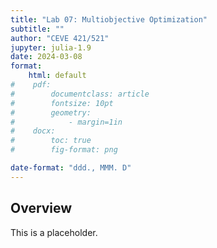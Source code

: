 ```yaml
---
title: "Lab 07: Multiobjective Optimization"
subtitle: ""
author: "CEVE 421/521"
jupyter: julia-1.9
date: 2024-03-08
format: 
    html: default
#    pdf:
#        documentclass: article
#        fontsize: 10pt
#        geometry:
#            - margin=1in  
#    docx: 
#        toc: true
#        fig-format: png

date-format: "ddd., MMM. D"
---
```


## Overview

This is a placeholder.